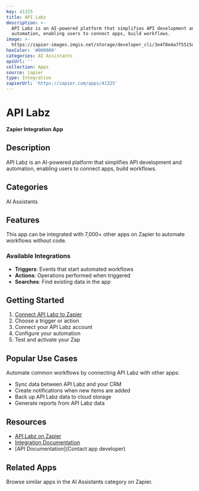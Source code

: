 ```yaml
---
key: 41325
title: API Labz
description: >-
  API Labz is an AI-powered platform that simplifies API development and
  automation, enabling users to connect apps, build workflows.
image: >-
  https://zapier-images.imgix.net/storage/developer_cli/3e4f8e4a7f5515dea0849b6717345b4d.png?auto=format%2Ccompress&ixlib=python-3.0.0&q=50
hexColor: '#000000'
categories: AI Assistants
apiUrl: ''
collection: Apps
source: zapier
type: Integration
zapierUrl: 'https://zapier.com/apps/41325'
---
```

# API Labz

**Zapier Integration App**

## Description

API Labz is an AI-powered platform that simplifies API development and automation, enabling users to connect apps, build workflows.

## Categories

AI Assistants

## Features

This app can be integrated with 7,000+ other apps on Zapier to automate workflows without code.

### Available Integrations

- **Triggers**: Events that start automated workflows
- **Actions**: Operations performed when triggered
- **Searches**: Find existing data in the app

## Getting Started

1. [Connect API Labz to Zapier](https://zapier.com/apps/41325)
2. Choose a trigger or action
3. Connect your API Labz account
4. Configure your automation
5. Test and activate your Zap

## Popular Use Cases

Automate common workflows by connecting API Labz with other apps:

- Sync data between API Labz and your CRM
- Create notifications when new items are added
- Back up API Labz data to cloud storage
- Generate reports from API Labz data

## Resources

- [API Labz on Zapier](https://zapier.com/apps/41325)
- [Integration Documentation](https://zapier.com/apps/41325/integrations)
- [API Documentation](Contact app developer)

## Related Apps

Browse similar apps in the AI Assistants category on Zapier.
